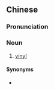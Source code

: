 {{also|黑胶}}
==Chinese==
{{zh-forms|s=黑胶}}

===Pronunciation===
{{zh-pron
|m=hēijiāo
|c=hak1 gaau1
|cat=n
}}

===Noun===
{{zh-noun}}

# [[vinyl]]

====Synonyms====
* {{zh-l|乙烯}}